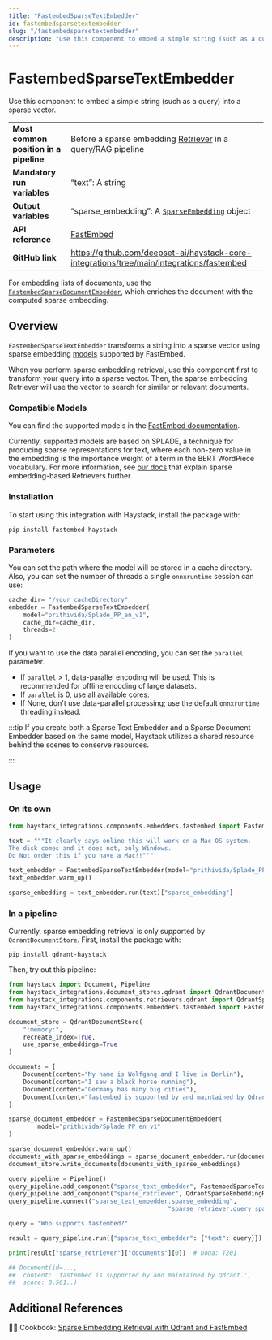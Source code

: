 ```yaml
---
title: "FastembedSparseTextEmbedder"
id: fastembedsparsetextembedder
slug: "/fastembedsparsetextembedder"
description: "Use this component to embed a simple string (such as a query) into a sparse vector."
---
```


# FastembedSparseTextEmbedder

Use this component to embed a simple string (such as a query) into a sparse vector.

|                                        |                                                                                             |
| :------------------------------------- | :------------------------------------------------------------------------------------------ |
| **Most common position in a pipeline** | Before a sparse embedding [Retriever](../retrievers.mdx)  in a query/RAG pipeline            |
| **Mandatory run variables**            | “text”: A string                                                                            |
| **Output variables**                   | “sparse_embedding”: A [`SparseEmbedding`](/docs/data-classes#sparseembedding)  object       |
| **API reference**                      | [FastEmbed](/reference/fastembed-embedders)                                                        |
| **GitHub link**                        | https://github.com/deepset-ai/haystack-core-integrations/tree/main/integrations/fastembed |

For embedding lists of documents, use the [`FastembedSparseDocumentEmbedder`](/docs/fastembedsparsedocumentembedder), which enriches the document with the computed sparse embedding.

## Overview

`FastembedSparseTextEmbedder` transforms a string into a sparse vector using sparse embedding [models](https://qdrant.github.io/fastembed/examples/Supported_Models/#supported-sparse-text-embedding-models) supported by FastEmbed.

When you perform sparse embedding retrieval, use this component first to transform your query into a sparse vector. Then, the sparse embedding Retriever will use the vector to search for similar or relevant documents.

### Compatible Models

You can find the supported models in the [FastEmbed documentation](https://qdrant.github.io/fastembed/examples/Supported_Models/#supported-sparse-text-embedding-models).

Currently, supported models are based on SPLADE, a technique for producing sparse representations for text, where each non-zero value in the embedding is the importance weight of a term in the BERT WordPiece vocabulary. For more information, see [our docs](../retrievers.mdx#sparse-embedding-based-retrievers) that explain sparse embedding-based Retrievers further.

### Installation

To start using this integration with Haystack, install the package with:

```shell
pip install fastembed-haystack
```

### Parameters

You can set the path where the model will be stored in a cache directory. Also, you can set the number of threads a single `onnxruntime` session can use:

```python
cache_dir= "/your_cacheDirectory"
embedder = FastembedSparseTextEmbedder(
	model="prithivida/Splade_PP_en_v1",
	cache_dir=cache_dir,
	threads=2
)
```

If you want to use the data parallel encoding, you can set the `parallel` parameter.

- If `parallel` > 1, data-parallel encoding will be used. This is recommended for offline encoding of large datasets.
- If `parallel` is 0, use all available cores.
- If None, don't use data-parallel processing; use the default `onnxruntime` threading instead.

:::tip
If you create both a Sparse Text Embedder and a Sparse Document Embedder based on the same model, Haystack utilizes a shared resource behind the scenes to conserve resources.

:::

## Usage

### On its own

```python
from haystack_integrations.components.embedders.fastembed import FastembedSparseTextEmbedder

text = """It clearly says online this will work on a Mac OS system.
The disk comes and it does not, only Windows.
Do Not order this if you have a Mac!!"""

text_embedder = FastembedSparseTextEmbedder(model="prithivida/Splade_PP_en_v1")
text_embedder.warm_up()

sparse_embedding = text_embedder.run(text)["sparse_embedding"]
```

### In a pipeline

Currently, sparse embedding retrieval is only supported by `QdrantDocumentStore`.
First, install the package with:

```shell
pip install qdrant-haystack
```

Then, try out this pipeline:

```python
from haystack import Document, Pipeline
from haystack_integrations.document_stores.qdrant import QdrantDocumentStore
from haystack_integrations.components.retrievers.qdrant import QdrantSparseEmbeddingRetriever
from haystack_integrations.components.embedders.fastembed import FastembedSparseTextEmbedder, FastembedSparseDocumentEmbedder, FastembedTextEmbedder

document_store = QdrantDocumentStore(
    ":memory:",
    recreate_index=True,
    use_sparse_embeddings=True
)

documents = [
    Document(content="My name is Wolfgang and I live in Berlin"),
    Document(content="I saw a black horse running"),
    Document(content="Germany has many big cities"),
    Document(content="fastembed is supported by and maintained by Qdrant."),
]

sparse_document_embedder = FastembedSparseDocumentEmbedder(
		model="prithivida/Splade_PP_en_v1"
)

sparse_document_embedder.warm_up()
documents_with_sparse_embeddings = sparse_document_embedder.run(documents)["documents"]
document_store.write_documents(documents_with_sparse_embeddings)

query_pipeline = Pipeline()
query_pipeline.add_component("sparse_text_embedder", FastembedSparseTextEmbedder())
query_pipeline.add_component("sparse_retriever", QdrantSparseEmbeddingRetriever(document_store=document_store))
query_pipeline.connect("sparse_text_embedder.sparse_embedding",
											"sparse_retriever.query_sparse_embedding")

query = "Who supports fastembed?"

result = query_pipeline.run({"sparse_text_embedder": {"text": query}})

print(result["sparse_retriever"]["documents"][0])  # noqa: T201

## Document(id=...,
##  content: 'fastembed is supported by and maintained by Qdrant.',
##  score: 0.561..)
```

## Additional References

:cook: Cookbook: [Sparse Embedding Retrieval with Qdrant and FastEmbed](https://haystack.deepset.ai/cookbook/sparse_embedding_retrieval)
